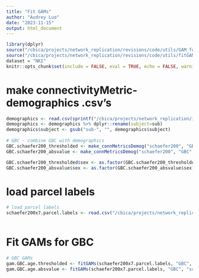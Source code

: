 ```yaml
---
title: "Fit GAMs"
author: "Audrey Luo"
date: "2023-11-15"
output: html_document
---
```

 

```r

library(dplyr)
source("/cbica/projects/network_replication/revisions/code/utils/GAM_functions_revisions.R")
source("/cbica/projects/network_replication/revisions/code/utils/fitGAMs_revisions.R")  
dataset = "NKI"
knitr::opts_chunk$set(include = FALSE, eval = TRUE, echo = FALSE, warning = FALSE, message = FALSE) 
```
 
 
# make connectivityMetric-demographics .csv's
```r

demographics <- read.csv(sprintf("/cbica/projects/network_replication/input/%1$s/sample_selection/%1$s_demographics_finalsample_20230629.csv", dataset))
demographics <- demographics %>% dplyr::rename(subject=sub)
demographics$subject <- gsub("sub-", "", demographics$subject)
 
# GBC - combine GBC with demographics
GBC.schaefer200_thresholded <- make_connMetricsDemog("schaefer200", "GBC", demographics, "subject", dataset, "thresholded")
GBC.schaefer200_absvalue <- make_connMetricsDemog("schaefer200", "GBC", demographics, "subject", dataset, "absvalue")

GBC.schaefer200_thresholded$sex <- as.factor(GBC.schaefer200_thresholded$sex)
GBC.schaefer200_absvalue$sex <- as.factor(GBC.schaefer200_absvalue$sex)
```
  
 
# load parcel labels 
```r
# load parcel labels 
schaefer200x7.parcel.labels <- read.csv("/cbica/projects/network_replication/atlases/parcellations/schaefer200x7_regionlist_final.csv")
 
```  


# Fit GAMs for GBC 
```r
 
# GBC GAMs 
gam.GBC.age.thresholded <- fitGAMs(schaefer200x7.parcel.labels, "GBC", "schaefer200", "", dataset_name = dataset, conn_type = "thresholded")
gam.GBC.age.absvalue <- fitGAMs(schaefer200x7.parcel.labels, "GBC", "schaefer200", "", dataset_name = dataset, conn_type = "absvalue")
    
```

  

